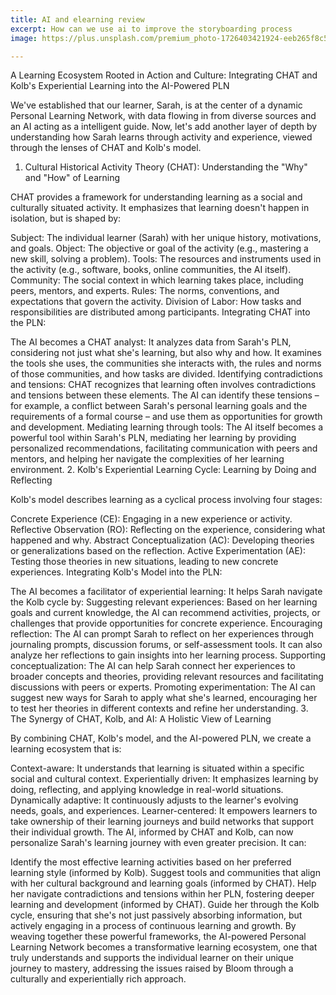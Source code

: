 ```yaml
---
title: AI and elearning review
excerpt: How can we use ai to improve the storyboarding process
image: https://plus.unsplash.com/premium_photo-1726403421924-eeb265f8c57a

---
```


A Learning Ecosystem Rooted in Action and Culture: Integrating CHAT and Kolb's Experiential Learning into the AI-Powered PLN

We've established that our learner, Sarah, is at the center of a dynamic Personal Learning Network, with data flowing in from diverse sources and an AI acting as a intelligent guide. Now, let's add another layer of depth by understanding how Sarah learns through activity and experience, viewed through the lenses of CHAT and Kolb's model.

1. Cultural Historical Activity Theory (CHAT): Understanding the "Why" and "How" of Learning

CHAT provides a framework for understanding learning as a social and culturally situated activity. It emphasizes that learning doesn't happen in isolation, but is shaped by:

Subject: The individual learner (Sarah) with her unique history, motivations, and goals.
Object: The objective or goal of the activity (e.g., mastering a new skill, solving a problem).
Tools: The resources and instruments used in the activity (e.g., software, books, online communities, the AI itself).
Community: The social context in which learning takes place, including peers, mentors, and experts.
Rules: The norms, conventions, and expectations that govern the activity.
Division of Labor: How tasks and responsibilities are distributed among participants.
Integrating CHAT into the PLN:

The AI becomes a CHAT analyst:  It analyzes data from Sarah's PLN, considering not just what she's learning, but also why and how. It examines the tools she uses, the communities she interacts with, the rules and norms of those communities, and how tasks are divided.
Identifying contradictions and tensions: CHAT recognizes that learning often involves contradictions and tensions between these elements. The AI can identify these tensions – for example, a conflict between Sarah's personal learning goals and the requirements of a formal course – and use them as opportunities for growth and development.
Mediating learning through tools: The AI itself becomes a powerful tool within Sarah's PLN, mediating her learning by providing personalized recommendations, facilitating communication with peers and mentors, and helping her navigate the complexities of her learning environment.
2. Kolb's Experiential Learning Cycle: Learning by Doing and Reflecting

Kolb's model describes learning as a cyclical process involving four stages:

Concrete Experience (CE): Engaging in a new experience or activity.
Reflective Observation (RO): Reflecting on the experience, considering what happened and why.
Abstract Conceptualization (AC): Developing theories or generalizations based on the reflection.
Active Experimentation (AE): Testing those theories in new situations, leading to new concrete experiences.
Integrating Kolb's Model into the PLN:

The AI becomes a facilitator of experiential learning: It helps Sarah navigate the Kolb cycle by:
Suggesting relevant experiences: Based on her learning goals and current knowledge, the AI can recommend activities, projects, or challenges that provide opportunities for concrete experience.
Encouraging reflection: The AI can prompt Sarah to reflect on her experiences through journaling prompts, discussion forums, or self-assessment tools. It can also analyze her reflections to gain insights into her learning process.
Supporting conceptualization: The AI can help Sarah connect her experiences to broader concepts and theories, providing relevant resources and facilitating discussions with peers or experts.
Promoting experimentation: The AI can suggest new ways for Sarah to apply what she's learned, encouraging her to test her theories in different contexts and refine her understanding.
3. The Synergy of CHAT, Kolb, and AI: A Holistic View of Learning

By combining CHAT, Kolb's model, and the AI-powered PLN, we create a learning ecosystem that is:

Context-aware:  It understands that learning is situated within a specific social and cultural context.
Experientially driven: It emphasizes learning by doing, reflecting, and applying knowledge in real-world situations.
Dynamically adaptive: It continuously adjusts to the learner's evolving needs, goals, and experiences.
Learner-centered: It empowers learners to take ownership of their learning journeys and build networks that support their individual growth.
The AI, informed by CHAT and Kolb, can now personalize Sarah's learning journey with even greater precision. It can:

Identify the most effective learning activities based on her preferred learning style (informed by Kolb).
Suggest tools and communities that align with her cultural background and learning goals (informed by CHAT).
Help her navigate contradictions and tensions within her PLN, fostering deeper learning and development (informed by CHAT).
Guide her through the Kolb cycle, ensuring that she's not just passively absorbing information, but actively engaging in a process of continuous learning and growth.
By weaving together these powerful frameworks, the AI-powered Personal Learning Network becomes a transformative learning ecosystem, one that truly understands and supports the individual learner on their unique journey to mastery, addressing the issues raised by Bloom through a culturally and experientially rich approach.